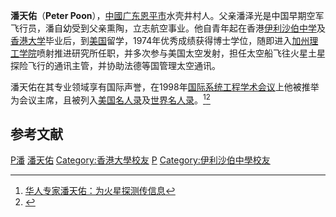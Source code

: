 '''潘天佑'''（'''Peter Poon'''），[[中國|中國]][[广东|广东]][[恩平市|恩平市]]水壳井村人。父亲潘泽光是中国早期空军飞行员，潘自幼受到父亲熏陶，立志航空事业。他自青年起在香港[[伊利沙伯中学|伊利沙伯中学]]及[[香港大学|香港大学]]毕业后，到[[美国|美国]]留学，1974年优秀成绩获得博士学位，随即进入[[加州理工学院|加州理工学院]]喷射推进研究所任职，并多次参与美国太空发射，担任太空船飞往火星土星探险飞行的通讯主管，并协助法德等国管理太空通讯。

潘天佑在其专业领域享有国际声誉，在1998年[[国际系统工程学术会议|国际系统工程学术会议]]上他被推举为会议主席，且被列入[[美国名人录|美国名人录]]及[[世界名人录|世界名人录]]。<ref>[http://tech.wswire.com/htmlnews/2004/02/26/89256.htm 华人专家潘天佑：为火星探测传信息]{{dead link|date=2018年3月 |bot=InternetArchiveBot |fix-attempted=yes }}</ref><ref>{{Cite web |url=http://it.sohu.com/2004/01/30/78/article218817823.shtml |title=“机遇”号探测器通信主管潘天佑原籍广东恩平 |access-date=2010-08-19 |archive-date=2019-06-09 |archive-url=https://web.archive.org/web/20190609192012/http://it.sohu.com/2004/01/30/78/article218817823.shtml |dead-url=no }}</ref>

==参考文献==
{{reflist}}
{{HK-bio-stub}}

[[Category:中国物理学家|P潘]]
[[Category:恩平人|潘天佑]]
[[Category:香港大學校友|Category:香港大學校友]]
[[Category:南加州大學校友|P]]
[[Category:伊利沙伯中學校友|Category:伊利沙伯中學校友]]
